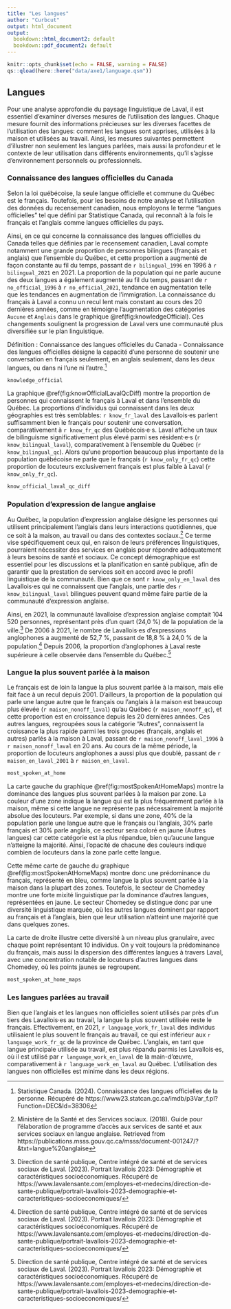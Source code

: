 ```yaml
---
title: "Les langues"
author: "Curbcut"
output: html_document
output:
  bookdown::html_document2: default
  bookdown::pdf_document2: default
---
```


```r
knitr::opts_chunk$set(echo = FALSE, warning = FALSE)
qs::qload(here::here("data/axe1/language.qsm"))
```

## Langues

Pour une analyse approfondie du paysage linguistique de Laval, il est essentiel d'examiner diverses mesures de l'utilisation des langues. Chaque mesure fournit des informations précieuses sur les diverses facettes de l'utilisation des langues: comment les langues sont apprises, utilisées à la maison et utilisées au travail. Ainsi, les mesures suivantes permettent d'illustrer non seulement les langues parlées, mais aussi la profondeur et le contexte de leur utilisation dans différents environnements, qu'il s'agisse d'environnement personnels ou professionnels.

### Connaissance des langues officielles du Canada

Selon la loi québécoise, la seule langue officielle et commune du Québec est le français. Toutefois, pour les besoins de notre analyse et l'utilisation des données du recensement canadien, nous employons le terme "langues officielles" tel que défini par Statistique Canada, qui reconnaît à la fois le français et l'anglais comme langues officielles du pays.

Ainsi, en ce qui concerne la connaissance des langues officielles du Canada telles que définies par le recensement canadien, Laval compte notamment une grande proportion de personnes bilingues (français et anglais) que l'ensemble du Québec, et cette proportion a augmenté de façon constante au fil du temps, passant de `r bilingual_1996` en 1996 à `r bilingual_2021` en 2021. La proportion de la population qui ne parle aucune des deux langues a également augmenté au fil du temps, passant de `r no_official_1996` à `r no_official_2021`, tendance en augmentation telle que les tendances en augmentation de l'immigration. La connaissance du français à Laval a connu un recul lent mais constant au cours des 20 dernières années, comme en témoigne l'augmentation des catégories `Aucune` et `Anglais` dans le graphique \@ref(fig:knowledgeOfficial). Ces changements soulignent la progression de Laval vers une communauté plus diversifiée sur le plan linguistique.

Définition : Connaissance des langues officielles du Canada
- Connaissance des langues officielles désigne la capacité d'une personne de soutenir une conversation en français seulement, en anglais seulement, dans les deux langues, ou dans ni l'une ni l'autre.^[Statistique Canada. (2024). Connaissance des langues officielles de la personne. Récupéré de https://www23.statcan.gc.ca/imdb/p3Var_f.pl?Function=DEC&Id=38306]

```r
knowledge_official
```

La graphique \@ref(fig:knowOfficialLavalQcDiff) montre la proportion de personnes qui connaissent le français à Laval et dans l'ensemble du Québec. La proportions d'individus qui connaissent dans les deux géographies est très semblables: `r know_fr_laval` des Lavallois·es parlent suffisamment bien le français pour soutenir une conversation, comparativement à `r know_fr_qc` des Québécois·e·s. Laval affiche un taux de bilinguisme significativement plus élevé parmi ses résident·e·s (`r know_bilingual_laval`), comparativement à l’ensemble du Québec (`r know_bilingual_qc`). Alors qu'une proportion beaucoup plus importante de la population québécoise ne parle que le français (`r know_only_fr_qc`) cette proportion de locuteurs exclusivement français est plus faible à Laval (`r know_only_fr_qc`).

```r
know_official_laval_qc_diff
```

### Population d'expression de langue anglaise

Au Québec, la population d'expression anglaise désigne les personnes qui utilisent principalement l'anglais dans leurs interactions quotidiennes, que ce soit à la maison, au travail ou dans des contextes sociaux.^[Ministère de la Santé et des Services sociaux. (2018). Guide pour l'élaboration de programme d'accès aux services de santé et aux services sociaux en langue anglaise. Retrieved from https://publications.msss.gouv.qc.ca/msss/document-001247/?&txt=langue%20anglaise] Ce terme vise spécifiquement ceux qui, en raison de leurs préférences linguistiques, pourraient nécessiter des services en anglais pour répondre adéquatement à leurs besoins de santé et sociaux. Ce concept démographique est essentiel pour les discussions et la planification en santé publique, afin de garantir que la prestation de services soit en accord avec le profil linguistique de la communauté. Bien que ce sont `r know_only_en_laval` des Lavallois·es qui ne connaissent que l'anglais, une partie des `r know_bilingual_laval` bilingues peuvent quand même faire partie de la communauté d'expression anglaise.

Ainsi, en 2021, la communauté lavalloise d'expression anglaise comptait 104 520 personnes, représentant près d'un quart (24,0 %) de la population de la ville.^[Direction de santé publique, Centre intégré de santé et de services sociaux de Laval. (2023). Portrait lavallois 2023: Démographie et caractéristiques socioéconomiques. Récupéré de https://www.lavalensante.com/employes-et-medecins/direction-de-sante-publique/portrait-lavallois-2023-demographie-et-caracteristiques-socioeconomiques/] De 2006 à 2021, le nombre de Lavallois·es d’expressions anglophones a augmenté de 52,7 %, passant de 18,8 % à 24,0 % de la population.^[Direction de santé publique, Centre intégré de santé et de services sociaux de Laval. (2023). Portrait lavallois 2023: Démographie et caractéristiques socioéconomiques. Récupéré de https://www.lavalensante.com/employes-et-medecins/direction-de-sante-publique/portrait-lavallois-2023-demographie-et-caracteristiques-socioeconomiques/] Depuis 2006, la proportion d'anglophones à Laval reste supérieure à celle observée dans l'ensemble du Québec.^[Direction de santé publique, Centre intégré de santé et de services sociaux de Laval. (2023). Portrait lavallois 2023: Démographie et caractéristiques socioéconomiques. Récupéré de https://www.lavalensante.com/employes-et-medecins/direction-de-sante-publique/portrait-lavallois-2023-demographie-et-caracteristiques-socioeconomiques/]

### Langue la plus souvent parlée à la maison

Le français est de loin la langue la plus souvent parlée à la maison, mais elle fait face à un recul depuis 2001. D’ailleurs, la proportion de la population qui parle une langue autre que le français ou l'anglais à la maison est beaucoup plus élevée (`r maison_nonoff_laval`) qu'au Québec (`r maison_nonoff_qc`), et cette proportion est en croissance depuis les 20 dernières années. Ces autres langues, regroupées sous la catégorie "Autres", connaissent la croissance la plus rapide parmi les trois groupes (français, anglais et autres) parlés à la maison à Laval, passant de `r maison_nonoff_laval_1996` à `r maison_nonoff_laval` en 20 ans. Au cours de la même période, la proportion de locuteurs anglophones a aussi plus que doublé, passant de `r maison_en_laval_2001` à `r maison_en_laval`.

```r
most_spoken_at_home
```

La carte gauche du graphique \@ref(fig:mostSpokenAtHomeMaps) montre la dominance des langues plus souvent parlées à la maison par zone. La couleur d'une zone indique la langue qui est la plus fréquemment parlée à la maison, même si cette langue ne représente pas nécessairement la majorité absolue des locuteurs. Par exemple, si dans une zone, 40% de la population parle une langue autre que le français ou l'anglais, 30% parle français et 30% parle anglais, ce secteur sera coloré en jaune (Autres langues) car cette catégorie est la plus répandue, bien qu'aucune langue n'atteigne la majorité. Ainsi, l'opacité de chacune des couleurs indique combien de locuteurs dans la zone parle cette langue. 

Cette même carte de gauche du graphique \@ref(fig:mostSpokenAtHomeMaps) montre donc une prédominance du français, représenté en bleu, comme langue la plus souvent parlée à la maison dans la plupart des zones. Toutefois, le secteur de Chomedey montre une forte mixité linguistique par la dominance d'autres langues, représentées en jaune. Le secteur Chomedey se distingue donc par une diversité linguistique marquée, où les autres langues dominent par rapport au français et à l'anglais, bien que leur utilisation n'atteint une majorité que dans quelques zones.

La carte de droite illustre cette diversité à un niveau plus granulaire, avec chaque point représentant 10 individus. On y voit toujours la prédominance du français, mais aussi la dispersion des différentes langues à travers Laval, avec une concentration notable de locuteurs d'autres langues dans Chomedey, où les points jaunes se regroupent.

```r
most_spoken_at_home_maps
```

### Les langues parlées au travail

Bien que l'anglais et les langues non officielles soient utilisés par près d'un tiers des Lavallois·es au travail, la langue la plus souvent utilisée reste le français. Effectivement, en 2021, `r language_work_fr_laval` des individus utilisaient le plus souvent le français au travail, ce qui est inférieur aux `r language_work_fr_qc` de la province de Québec. L'anglais, en tant que langue principale utilisée au travail, est plus répandu parmis les Lavallois·es, où il est utilisé par `r language_work_en_laval` de la main-d'œuvre, comparativement à `r language_work_en_laval` au Québec. L'utilisation des langues non officielles est minime dans les deux régions.
















